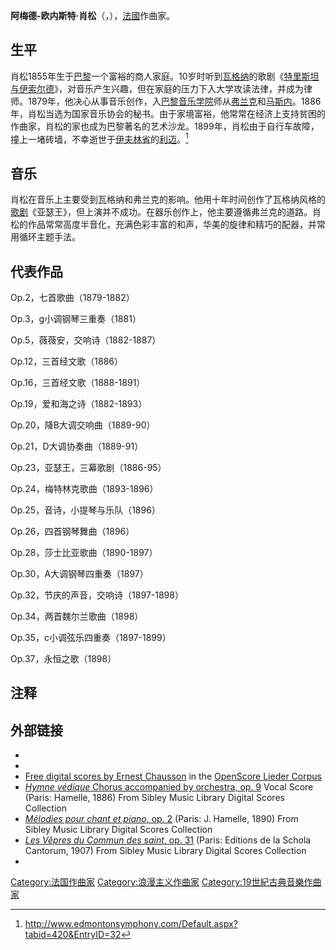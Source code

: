 {{noteTA
|T=zh-hans:欧内斯特·肖松; zh-hant:厄內斯特·蕭頌;
|1=zh-hans:肖松; zh-hant:蕭頌;
|2=zh-hans:欧内斯特; zh-hant:厄內斯特;
}}
{{Infobox classical
| 中文名 = 欧内斯特·肖松
| 画像 = A-Ernest_Chausson.jpg
| 附注 = 约1897年的肖松
| 原文名 = Amédée-Ernest Chausson
| 国别 = 法国
| 出生日期 = 1855年1月20日
| 出生地 = 巴黎
| 逝世日期 = 1899年6月10日(44歲)
| 逝世地 = 利迈
| 所属时期 = 浪漫主义
| 所属乐派 =
| 擅长作品类型 = 歌剧，管弦乐，室内乐，艺术歌曲
| 代表作 = 歌剧《亚瑟王》，降B大调交响曲，小提琴与乐队《音诗》，D大调协奏曲，钢琴三重奏，钢琴四重奏，人声与乐队《爱与海之诗》《永恒之歌》
| 师从 = [[弗兰克|弗兰克]]，[[马斯内|马斯内]]
| 学生 =
| 官方网站 =
}}

'''阿梅德-欧内斯特·肖松'''（{{lang-fr|'''Amédée-Ernest Chausson'''}}，{{bd|1855年|1月20日|1899年|6月10日|catIdx=Chausson, Amedee-Ernest}}），[[法國|法國]]作曲家。

==生平==
肖松1855年生于[[巴黎|巴黎]]一个富裕的商人家庭。10岁时听到[[瓦格纳|瓦格纳]]的歌剧《[[特里斯坦与伊索尔德|特里斯坦与伊索尔德]]》，对音乐产生兴趣，但在家庭的压力下入大学攻读法律，并成为律师。1879年，他决心从事音乐创作，入[[巴黎音乐学院|巴黎音乐学院]]师从[[弗兰克|弗兰克]]和[[马斯内|马斯内]]。1886年，肖松当选为国家音乐协会的秘书。由于家境富裕，他常常在经济上支持贫困的作曲家，肖松的家也成为巴黎著名的艺术沙龙。1899年，肖松由于自行车故障，撞上一堵砖墙，不幸逝世于[[伊夫林省|伊夫林省]]的[[利迈|利迈]]。<ref>http://www.edmontonsymphony.com/Default.aspx?tabid=420&EntryID=32{{Dead link|date=2018年9月 |bot=InternetArchiveBot |fix-attempted=yes }}</ref>

==音乐==
肖松在音乐上主要受到瓦格纳和弗兰克的影响。他用十年时间创作了瓦格纳风格的[[歌剧|歌剧]]《亚瑟王》，但上演并不成功。在器乐创作上，他主要遵循弗兰克的道路。肖松的作品常常高度半音化，充满色彩丰富的和声，华美的旋律和精巧的配器，并常用循环主题手法。

==代表作品==
Op.2，七首歌曲（1879-1882）

Op.3，g小调钢琴三重奏（1881）

Op.5，薇薇安，交响诗（1882-1887）

Op.12，三首经文歌（1886）

Op.16，三首经文歌（1888-1891）

Op.19，爱和海之诗（1882-1893）

Op.20，降B大调交响曲（1889-90）

Op.21，D大调协奏曲（1889-91）

Op.23，亚瑟王，三幕歌剧（1886-95）

Op.24，梅特林克歌曲（1893-1896）

Op.25，音诗，小提琴与乐队（1896）

Op.26，四首钢琴舞曲（1896）

Op.28，莎士比亚歌曲（1890-1897）

Op.30，A大调钢琴四重奏（1897）

Op.32，节庆的声音，交响诗（1897-1898）

Op.34，两首魏尔兰歌曲（1898）

Op.35，c小调弦乐四重奏（1897-1899）

Op.37，永恒之歌（1898）

==注释==
<references/>

==外部链接==
{{commons category}}
*{{IMSLP|id=Chausson, Ernest|cname=Ernest Chausson}}
*{{ChoralWiki}}
*[https://musescore.com/openscore-lieder-corpus/sets?order=title&text=chausson Free digital scores by Ernest Chausson] {{Wayback|url=https://musescore.com/openscore-lieder-corpus/sets?order=title&text=chausson |date=20210603172127 }} in the [https://musescore.com/openscore-lieder-corpus/sets OpenScore Lieder Corpus] {{Wayback|url=https://musescore.com/openscore-lieder-corpus/sets |date=20210321143315 }}
*[http://hdl.handle.net/1802/2846 ''Hymne védique'' Chorus accompanied by orchestra, op. 9] {{Wayback|url=http://hdl.handle.net/1802/2846 |date=20200219021101 }} Vocal Score (Paris: Hamelle, 1886) From Sibley Music Library Digital Scores Collection
*[http://hdl.handle.net/1802/3068 ''Mélodies pour chant et piano'', op. 2] {{Wayback|url=http://hdl.handle.net/1802/3068 |date=20200219021101 }} (Paris: J. Hamelle, 1890) From Sibley Music Library Digital Scores Collection
*[http://hdl.handle.net/1802/3238 ''Les Vêpres du Commun des saint'', op. 31] {{Wayback|url=http://hdl.handle.net/1802/3238 |date=20200219021101 }} (Paris: Editions de la Schola Cantorum, 1907) From Sibley Music Library Digital Scores Collection
*{{webarchive |url=https://web.archive.org/web/20060831220648/http://www.jmc.co.il/musicfile.asp?mid=8 |date=August 31, 2006 |title=Recording of Piano Trio in G minor Op. 3 }}

{{Authority control}}
{{DEFAULTSORT:Chausson, Amedee-Ernest}}

[[Category:法国作曲家|Category:法国作曲家]]
[[Category:浪漫主义作曲家|Category:浪漫主义作曲家]]
[[Category:19世紀古典音樂作曲家|Category:19世紀古典音樂作曲家]]